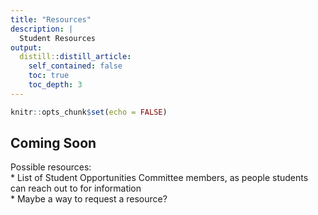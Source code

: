 ```yaml
---
title: "Resources"
description: |
  Student Resources
output:
  distill::distill_article:
    self_contained: false
    toc: true
    toc_depth: 3
---
```


```r
knitr::opts_chunk$set(echo = FALSE)
```

##  Coming Soon 

Possible resources:  
* List of Student Opportunities Committee members, as people students can reach 
out to for information  
* Maybe a way to request a resource?


  
 